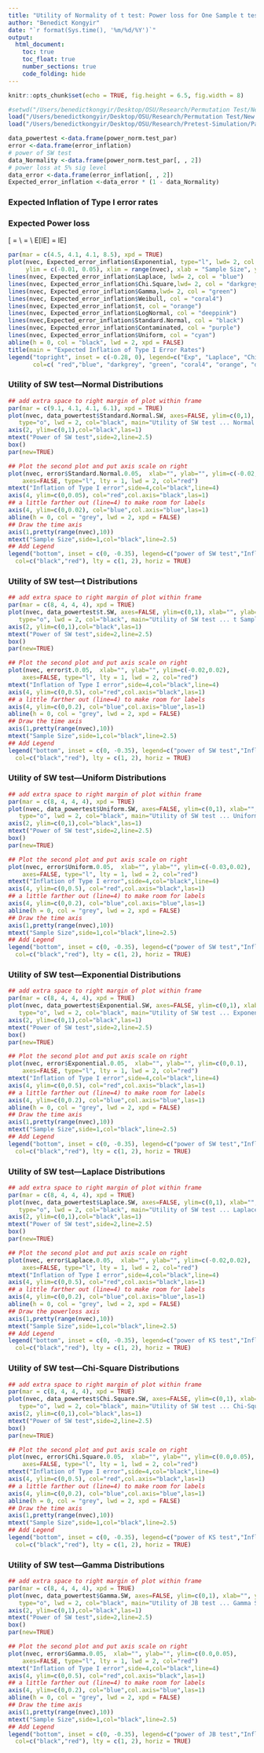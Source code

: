 ```yaml
---
title: "Utility of Normality of t test: Power loss for One Sample t test"
author: "Benedict Kongyir"
date: "`r format(Sys.time(), '%m/%d/%Y')`"
output: 
  html_document:
    toc: true
    toc_float: true
    number_sections: true
    code_folding: hide
---
```


```r
knitr::opts_chunk$set(echo = TRUE, fig.height = 6.5, fig.width = 8)
```


```r
#setwd("/Users/benedictkongyir/Desktop/OSU/Research/Permutation Test/New Simulations/cluster/Results")
load("/Users/benedictkongyir/Desktop/OSU/Research/Permutation Test/New Simulations/cluster/Parrel_sim_RData/TwoSamples_power_norm_par.RData")
load("/Users/benedictkongyir/Desktop/OSU/Research/Pretest-Simulation/Parallel processing/parallel_sim/Type I error/OneSample_error_inflation.RData")
```



```r
data_powertest <-data.frame(power_norm.test_par)
error <-data.frame(error_inflation)
# power of SW test
data_Normality <-data.frame(power_norm.test_par[, , 2])
# power loss at 5% sig level
data_error <-data.frame(error_inflation[, , 2])
Expected_error_inflation <-data_error * (1 - data_Normality)
```

 
### Expected Inflation of Type I error rates

 
### Expected Power loss

\[\text{Let IE } = \text{Inflation of Type I error of the t test}\\
\Psi = \text{Probability of failling to reject the Normality test.}\\
\implies E[IE] = IE\times \Psi\]

```r
par(mar = c(4.5, 4.1, 4.1, 8.5), xpd = TRUE)
plot(nvec, Expected_error_inflation$Exponential, type="l", lwd= 2, col = "red", 
     ylim = c(-0.01, 0.05), xlim = range(nvec), xlab = "Sample Size", ylab = "Expected Inflation of Type I Error Rates")
lines(nvec, Expected_error_inflation$Laplace, lwd= 2, col = "blue")
lines(nvec, Expected_error_inflation$Chi.Square,lwd= 2, col = "darkgrey")
lines(nvec, Expected_error_inflation$Gamma,lwd= 2, col = "green")
lines(nvec, Expected_error_inflation$Weibull, col = "coral4")
lines(nvec, Expected_error_inflation$t, col = "orange")
lines(nvec, Expected_error_inflation$LogNormal, col = "deeppink")
lines(nvec,Expected_error_inflation$Standard.Normal, col = "black")
lines(nvec, Expected_error_inflation$Contaminated, col = "purple")
lines(nvec, Expected_error_inflation$Uniform, col = "cyan")
abline(h = 0, col = "black", lwd = 2, xpd = FALSE)
title(main = "Expected Inflation of Type I Error Rates")
legend("topright", inset = c(-0.28, 0), legend=c("Exp", "Laplace", "Chisq", "Gamma", "Weibull", "t", "LogNormal","Std Normal", "contaminate", "Uniform"),
       col=c( "red","blue", "darkgrey", "green", "coral4", "orange", "deeppink", "black", "purple", "cyan"), lty =1,cex = 0.8, title = "Distribution")
```




### Utility of SW test---Normal Distributions
```r

## add extra space to right margin of plot within frame
par(mar = c(9.1, 4.1, 4.1, 6.1), xpd = TRUE)
plot(nvec, data_powertest$Standard.Normal.SW, axes=FALSE, ylim=c(0,1), xlab="", ylab="", 
   type="o", lwd = 2, col="black", main="Utility of SW test ... Normal Samples")
axis(2, ylim=c(0,1),col="black",las=1)  
mtext("Power of SW test",side=2,line=2.5)
box()
par(new=TRUE)

## Plot the second plot and put axis scale on right
plot(nvec, error$Standard.Normal.0.05,  xlab="", ylab="", ylim=c(-0.02,0.02), 
    axes=FALSE, type="l", lty = 1, lwd = 2, col="red")
mtext("Inflation of Type I error",side=4,col="black",line=4) 
axis(4, ylim=c(0,0.05), col="red",col.axis="black",las=1)
## a little farther out (line=4) to make room for labels
axis(4, ylim=c(0,0.02), col="blue",col.axis="blue",las=1)
abline(h = 0, col = "grey", lwd = 2, xpd = FALSE)
## Draw the time axis
axis(1,pretty(range(nvec),10))
mtext("Sample Size",side=1,col="black",line=2.5)  
## Add Legend
legend("bottom", inset = c(0, -0.35), legend=c("power of SW test","Inflation of Type I error"),
  col=c("black","red"), lty = c(1, 2), horiz = TRUE)
```



### Utility of SW test---t Distributions
```r

## add extra space to right margin of plot within frame
par(mar = c(8, 4, 4, 4), xpd = TRUE)
plot(nvec, data_powertest$t.SW, axes=FALSE, ylim=c(0,1), xlab="", ylab="", 
   type="o", lwd = 2, col="black", main="Utility of SW test ... t Samples")
axis(2, ylim=c(0,1),col="black",las=1)  
mtext("Power of SW test",side=2,line=2.5)
box()
par(new=TRUE)

## Plot the second plot and put axis scale on right
plot(nvec, error$t.0.05,  xlab="", ylab="", ylim=c(-0.02,0.02), 
    axes=FALSE, type="l", lty = 1, lwd = 2, col="red")
mtext("Inflation of Type I error",side=4,col="black",line=4) 
axis(4, ylim=c(0,0.5), col="red",col.axis="black",las=1)
## a little farther out (line=4) to make room for labels
axis(4, ylim=c(0,0.2), col="blue",col.axis="blue",las=1)
abline(h = 0, col = "grey", lwd = 2, xpd = FALSE)
## Draw the time axis
axis(1,pretty(range(nvec),10))
mtext("Sample Size",side=1,col="black",line=2.5)  
## Add Legend
legend("bottom", inset = c(0, -0.35), legend=c("power of SW test","Inflation of Type I error"),
  col=c("black","red"), lty = c(1, 2), horiz = TRUE)
```


### Utility of SW test---Uniform Distributions
```r

## add extra space to right margin of plot within frame
par(mar = c(8, 4, 4, 4), xpd = TRUE)
plot(nvec, data_powertest$Uniform.SW, axes=FALSE, ylim=c(0,1), xlab="", ylab="", 
   type="o", lwd = 2, col="black", main="Utility of SW test ... Uniform Samples")
axis(2, ylim=c(0,1),col="black",las=1)  
mtext("Power of SW test",side=2,line=2.5)
box()
par(new=TRUE)

## Plot the second plot and put axis scale on right
plot(nvec, error$Uniform.0.05,  xlab="", ylab="", ylim=c(-0.03,0.02),
    axes=FALSE, type="l", lty = 1, lwd = 2, col="red")
mtext("Inflation of Type I error",side=4,col="black",line=4) 
axis(4, ylim=c(0,0.5), col="red",col.axis="black",las=1)
## a little farther out (line=4) to make room for labels
axis(4, ylim=c(0,0.2), col="blue",col.axis="blue",las=1)
abline(h = 0, col = "grey", lwd = 2, xpd = FALSE)
## Draw the time axis
axis(1,pretty(range(nvec),10))
mtext("Sample Size",side=1,col="black",line=2.5)  
## Add Legend
legend("bottom", inset = c(0, -0.35), legend=c("power of SW test","Inflation of Type I error"),
  col=c("black","red"), lty = c(1, 2), horiz = TRUE)
```



### Utility of SW test---Exponential Distributions
```r

## add extra space to right margin of plot within frame
par(mar = c(8, 4, 4, 4), xpd = TRUE)
plot(nvec, data_powertest$Exponential.SW, axes=FALSE, ylim=c(0,1), xlab="", ylab="", 
   type="o", lwd = 2, col="black", main="Utility of SW test ... Exponential Samples")
axis(2, ylim=c(0,1),col="black",las=1)  
mtext("Power of SW test",side=2,line=2.5)
box()
par(new=TRUE)

## Plot the second plot and put axis scale on right
plot(nvec, error$Exponential.0.05,  xlab="", ylab="", ylim=c(0,0.1),
    axes=FALSE, type="l", lty = 1, lwd = 2, col="red")
mtext("Inflation of Type I error",side=4,col="black",line=4) 
axis(4, ylim=c(0,0.5), col="red",col.axis="black",las=1)
## a little farther out (line=4) to make room for labels
axis(4, ylim=c(0,0.2), col="blue",col.axis="blue",las=1)
abline(h = 0, col = "grey", lwd = 2, xpd = FALSE)
## Draw the time axis
axis(1,pretty(range(nvec),10))
mtext("Sample Size",side=1,col="black",line=2.5)  
## Add Legend
legend("bottom", inset = c(0, -0.35), legend=c("power of SW test","Inflation of Type I error"),
  col=c("black","red"), lty = c(1, 2), horiz = TRUE)
```




### Utility of SW test---Laplace Distributions
```r

## add extra space to right margin of plot within frame
par(mar = c(8, 4, 4, 4), xpd = TRUE)
plot(nvec, data_powertest$Laplace.SW, axes=FALSE, ylim=c(0,1), xlab="", ylab="", 
   type="o", lwd = 2, col="black", main="Utility of SW test ... Laplace Samples")
axis(2, ylim=c(0,1),col="black",las=1)  
mtext("Power of SW test",side=2,line=2.5)
box()
par(new=TRUE)

## Plot the second plot and put axis scale on right
plot(nvec, error$Laplace.0.05,  xlab="", ylab="", ylim=c(-0.02,0.02),
    axes=FALSE, type="l", lty = 1, lwd = 2, col="red")
mtext("Inflation of Type I error",side=4,col="black",line=4) 
axis(4, ylim=c(0,0.5), col="red",col.axis="black",las=1)
## a little farther out (line=4) to make room for labels
axis(4, ylim=c(0,0.2), col="blue",col.axis="blue",las=1)
abline(h = 0, col = "grey", lwd = 2, xpd = FALSE)
## Draw the powerloss axis
axis(1,pretty(range(nvec),10))
mtext("Sample Size",side=1,col="black",line=2.5)  
## Add Legend
legend("bottom", inset = c(0, -0.35), legend=c("power of KS test","Inflation of Type I error"),
  col=c("black","red"), lty = c(1, 2), horiz = TRUE)
```


### Utility of SW test---Chi-Square Distributions
```r

## add extra space to right margin of plot within frame
par(mar = c(8, 4, 4, 4), xpd = TRUE)
plot(nvec, data_powertest$Chi.Square.SW, axes=FALSE, ylim=c(0,1), xlab="", ylab="", 
   type="o", lwd = 2, col="black", main="Utility of SW test ... Chi-Square Samples")
axis(2, ylim=c(0,1),col="black",las=1)  
mtext("Power of SW test",side=2,line=2.5)
box()
par(new=TRUE)

## Plot the second plot and put axis scale on right
plot(nvec, error$Chi.Square.0.05,  xlab="", ylab="", ylim=c(0.0,0.05),
    axes=FALSE, type="l", lty = 1, lwd = 2, col="red")
mtext("Inflation of Type I error",side=4,col="black",line=4) 
axis(4, ylim=c(0,0.5), col="red",col.axis="black",las=1)
## a little farther out (line=4) to make room for labels
axis(4, ylim=c(0,0.2), col="blue",col.axis="blue",las=1)
abline(h = 0, col = "grey", lwd = 2, xpd = FALSE)
## Draw the time axis
axis(1,pretty(range(nvec),10))
mtext("Sample Size",side=1,col="black",line=2.5)  
## Add Legend
legend("bottom", inset = c(0, -0.35), legend=c("power of KS test","Inflation of Type I error"),
  col=c("black","red"), lty = c(1, 2), horiz = TRUE)
```




### Utility of SW test---Gamma Distributions
```r

## add extra space to right margin of plot within frame
par(mar = c(8, 4, 4, 4), xpd = TRUE)
plot(nvec, data_powertest$Gamma.SW, axes=FALSE, ylim=c(0,1), xlab="", ylab="", 
   type="o", lwd = 2, col="black", main="Utility of JB test ... Gamma Samples")
axis(2, ylim=c(0,1),col="black",las=1)  
mtext("Power of SW test",side=2,line=2.5)
box()
par(new=TRUE)

## Plot the second plot and put axis scale on right
plot(nvec, error$Gamma.0.05,  xlab="", ylab="", ylim=c(0.0,0.05), 
    axes=FALSE, type="l", lty = 1, lwd = 2, col="red")
mtext("Inflation of Type I error",side=4,col="black",line=4) 
axis(4, ylim=c(0,0.5), col="red",col.axis="black",las=1)
## a little farther out (line=4) to make room for labels
axis(4, ylim=c(0,0.2), col="blue",col.axis="blue",las=1)
abline(h = 0, col = "grey", lwd = 2, xpd = FALSE)
## Draw the time axis
axis(1,pretty(range(nvec),10))
mtext("Sample Size",side=1,col="black",line=2.5)  
## Add Legend
legend("bottom", inset = c(0, -0.35), legend=c("power of JB test","Inflation of Type I error"),
  col=c("black","red"), lty = c(1, 2), horiz = TRUE)
```



